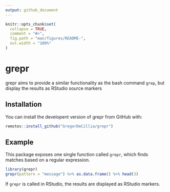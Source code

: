 ```yaml
---
output: github_document
---
```


<!-- README.md is generated from README.Rmd. Please edit that file -->

```r
knitr::opts_chunk$set(
  collapse = TRUE,
  comment = "#>",
  fig.path = "man/figures/README-",
  out.width = "100%"
)
```

# grepr

<!-- badges: start -->
<!-- badges: end -->

grepr aims to provide a similar functionality as the bash command `grep`,
but display the results as RStudio source markers

## Installation

You can install the developent version of grepr from GitHub with:

``` r
remotes::install_github("GregorDeCillia/grepr")
```

## Example

This package exposes one single function called `grepr`, which finds matches
based on a regular expression.

```r
library(grepr)
grepr(pattern = "message") %>% as.data.frame() %>% head(3)
```

If `grepr` is called in RStudio, the results are displayed as RStudio markers.
